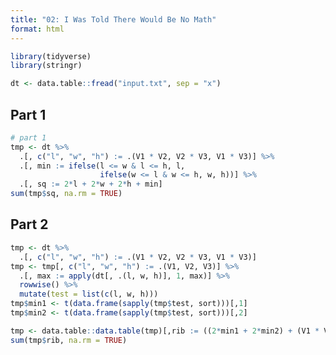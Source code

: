 ```yaml
---
title: "02: I Was Told There Would Be No Math"
format: html
---
```


```r
library(tidyverse)
library(stringr)
```

```r
dt <- data.table::fread("input.txt", sep = "x")
```

## Part 1

```r
# part 1
tmp <- dt %>%
  .[, c("l", "w", "h") := .(V1 * V2, V2 * V3, V1 * V3)] %>%
  .[, min := ifelse(l <= w & l <= h, l, 
                    ifelse(w <= l & w <= h, w, h))] %>%
  .[, sq := 2*l + 2*w + 2*h + min]
sum(tmp$sq, na.rm = TRUE)
```

## Part 2

```r
tmp <- dt %>%
  .[, c("l", "w", "h") := .(V1 * V2, V2 * V3, V1 * V3)]
tmp <- tmp[, c("l", "w", "h") := .(V1, V2, V3)] %>%
  .[, max := apply(dt[, .(l, w, h)], 1, max)] %>%
  rowwise() %>%
  mutate(test = list(c(l, w, h)))
tmp$min1 <- t(data.frame(sapply(tmp$test, sort)))[,1]
tmp$min2 <- t(data.frame(sapply(tmp$test, sort)))[,2]

tmp <- data.table::data.table(tmp)[,rib := ((2*min1 + 2*min2) + (V1 * V2 * V3))]
sum(tmp$rib, na.rm = TRUE)
```

